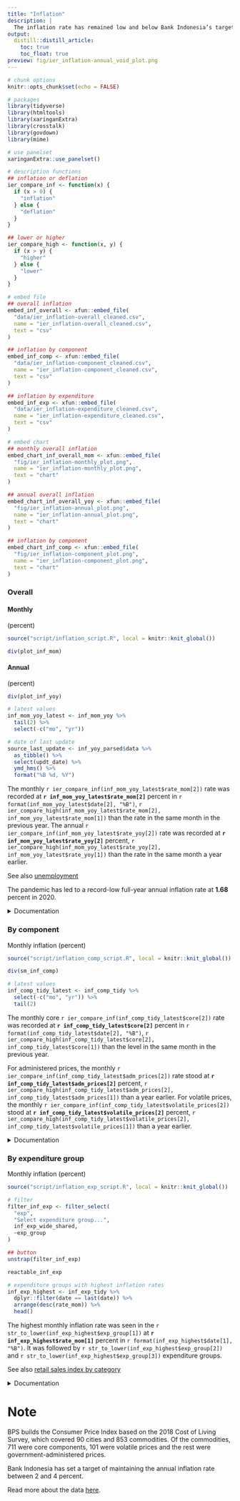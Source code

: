 ```yaml
---
title: "Inflation"
description: |
  The inflation rate has remained low and below Bank Indonesia’s target since the middle of 2020, around two months after the COVID-19 pandemic started battering the country.
output: 
  distill::distill_article:
    toc: true
    toc_float: true
preview: fig/ier_inflation-annual_void_plot.png
---
```



```r
# chunk options
knitr::opts_chunk$set(echo = FALSE)

# packages
library(tidyverse)
library(htmltools)
library(xaringanExtra)
library(crosstalk)
library(govdown)
library(mime)

# use panelset
xaringanExtra::use_panelset()

# description functions
## inflation or deflation
ier_compare_inf <- function(x) {
  if (x > 0) {
    "inflation"
  } else {
    "deflation"
  }
}

## lower or higher
ier_compare_high <- function(x, y) {
  if (x > y) {
    "higher"
  } else {
    "lower"
  }
}

# embed file
## overall inflation
embed_inf_overall <- xfun::embed_file(
  "data/ier_inflation-overall_cleaned.csv",
  name = "ier_inflation-overall_cleaned.csv",
  text = "csv"
)

## inflation by component
embed_inf_comp <- xfun::embed_file(
  "data/ier_inflation-component_cleaned.csv",
  name = "ier_inflation-component_cleaned.csv",
  text = "csv"
)

## inflation by expenditure
embed_inf_exp <- xfun::embed_file(
  "data/ier_inflation-expenditure_cleaned.csv",
  name = "ier_inflation-expenditure_cleaned.csv",
  text = "csv"
)

# embed chart
## monthly overall inflation
embed_chart_inf_overall_mom <- xfun::embed_file(
  "fig/ier_inflation-monthly_plot.png",
  name = "ier_inflation-monthly_plot.png",
  text = "chart"
)

## annual overall inflation
embed_chart_inf_overall_yoy <- xfun::embed_file(
  "fig/ier_inflation-annual_plot.png",
  name = "ier_inflation-annual_plot.png",
  text = "chart"
)

## inflation by component
embed_chart_inf_comp <- xfun::embed_file(
  "fig/ier_inflation-component_plot.png",
  name = "ier_inflation-component_plot.png",
  text = "chart"
)
```


### Overall

::: {.panelset}

::: {.panel}

#### Monthly

(percent)

```r
source("script/inflation_script.R", local = knitr::knit_global())

div(plot_inf_mom)
```

:::

::: {.panel}

#### Annual

(percent)

```r
div(plot_inf_yoy)
```

:::

:::

```r
# latest values
inf_mom_yoy_latest <- inf_mom_yoy %>% 
  tail(2) %>% 
  select(-c("mo", "yr"))

# date of last update
source_last_update <- inf_yoy_parsed$data %>% 
  as_tibble() %>% 
  select(updt_date) %>% 
  ymd_hms() %>% 
  format("%B %d, %Y")
```

The monthly `r ier_compare_inf(inf_mom_yoy_latest$rate_mom[2])` rate was recorded at **`r inf_mom_yoy_latest$rate_mom[2]`** percent in `r format(inf_mom_yoy_latest$date[2], "%B")`, `r ier_compare_high(inf_mom_yoy_latest$rate_mom[2], inf_mom_yoy_latest$rate_mom[1])` than the rate in the same month in the previous year. The annual `r ier_compare_inf(inf_mom_yoy_latest$rate_yoy[2])` rate was recorded at **`r inf_mom_yoy_latest$rate_yoy[2]`** percent, `r ier_compare_high(inf_mom_yoy_latest$rate_yoy[2], inf_mom_yoy_latest$rate_yoy[1])` than the rate in the same month a year earlier.

<aside>

See also [unemployment](employment.html#unemployment)

</aside>

The pandemic has led to a record-low full-year annual inflation rate at **1.68** percent in 2020.

<details>
<summary>Documentation</summary>
**Description**:  the rise in consumer prices as measured in terms of the percent change on the Consumer Price Index either from a month earlier or a year earlier. Since 2020, the base year for the index is 2018. See [appendix](#note) for more details.  
**Chart**: Dzulfiqar Fathur Rahman  
**Source**: Statistics Indonesia (BPS) ([monthly](https://www.bps.go.id/statictable/2014/09/26/913/tingkat-inflasi-bulanan-gabungan-90-kota-sup-1-sup-2018-100-.html){target="_blank"}; [annual](https://www.bps.go.id/statictable/2014/09/26/915/tingkat-inflasi-tahun-ke-tahun-gabungan-90-kota-sup-1-sup-2018-100-.html){target="_blank"})  
**Data and update frequency**: monthly  
**Last updated**: `r source_last_update`  
**Download**: `r embed_inf_overall`; monthly inflation (`r embed_chart_inf_overall_mom`); annual inflation(`r embed_chart_inf_overall_yoy`)  
</details>


### By component

Monthly inflation (percent)

```r
source("script/inflation_comp_script.R", local = knitr::knit_global())

div(sm_inf_comp)
```

```r
# latest values
inf_comp_tidy_latest <- inf_comp_tidy %>% 
  select(-c("mo", "yr")) %>% 
  tail(2)
```

The monthly core `r ier_compare_inf(inf_comp_tidy_latest$core[2])` rate was recorded at **`r inf_comp_tidy_latest$core[2]`** percent in `r format(inf_comp_tidy_latest$date[2], "%B")`, `r ier_compare_high(inf_comp_tidy_latest$core[2], inf_comp_tidy_latest$core[1])` than the level in the same month in the previous year. 

For administered prices, the monthly `r ier_compare_inf(inf_comp_tidy_latest$adm_prices[2])` rate stood at **`r inf_comp_tidy_latest$adm_prices[2]`** percent, `r ier_compare_high(inf_comp_tidy_latest$adm_prices[2], inf_comp_tidy_latest$adm_prices[1])` than a year earlier. For volatile prices, the monthly `r ier_compare_inf(inf_comp_tidy_latest$volatile_prices[2])` stood at **`r inf_comp_tidy_latest$volatile_prices[2]`** percent, `r ier_compare_high(inf_comp_tidy_latest$volatile_prices[2], inf_comp_tidy_latest$volatile_prices[1])` than a year earlier.

<details>
<summary>Documentation</summary>
**Description**:  the rise in consumer prices as measured in terms of the monthly percent change on the Consumer Price Index, broken down by the component. Since 2020, the base year for the index is 2018. See [appendix](#note) for more details.  
**Chart**: Dzulfiqar Fathur Rahman  
**Source**: [BPS](https://www.bps.go.id/statictable/2012/02/02/908/inflasi-umum-inti-harga-yang-diatur-pemerintah-dan-barang-bergejolak-inflasi-indonesia-2009-2021.html){target="_blank"}  
**Data and update frequency**: monthly  
**Last updated**: `r source_last_update`  
**Download**: `r embed_inf_comp`; `r embed_chart_inf_comp`  
</details>


### By expenditure group

Monthly inflation (percent)

```r
source("script/inflation_exp_script.R", local = knitr::knit_global())

# filter
filter_inf_exp <- filter_select(
  "exp",
  "Select expenditure group...",
  inf_exp_wide_shared,
  ~exp_group
)

## button
unstrap(filter_inf_exp)
```

```r
reactable_inf_exp
```

```r
# expenditure groups with highest inflation rates
inf_exp_highest <- inf_exp_tidy %>% 
  dplyr::filter(date == last(date)) %>% 
  arrange(desc(rate_mom)) %>% 
  head()
```

The highest monthly inflation rate was seen in the `r str_to_lower(inf_exp_highest$exp_group[1])` at **`r inf_exp_highest$rate_mom[1]`** percent in `r format(inf_exp_highest$date[1], "%B")`. It was followed by `r str_to_lower(inf_exp_highest$exp_group[2])` and `r str_to_lower(inf_exp_highest$exp_group[3])` expenditure groups.

<aside>

See also [retail sales index by category](rsi.html#by-category)

</aside>

<details>
<summary>Documentation</summary>
**Description**:  the rise in consumer prices as measured in terms of the monthly percent change on the Consumer Price Index, broken down by the expenditure group. See [appendix](#note) for more details.  
**Chart**: Dzulfiqar Fathur Rahman  
**Source**: [BPS](https://www.bps.go.id/statictable/2020/02/04/2083/inflasi-indonesia-menurut-kelompok-pengeluaran-2020-2021.html){target="_blank"}  
**Data and update frequency**: monthly  
**Last updated**: `r source_last_update`  
**Download**: `r embed_inf_exp`  
</details>


# Note {.appendix}

BPS builds the Consumer Price Index based on the 2018 Cost of Living Survey, which covered 90 cities and 853 commodities. Of the commodities, 711 were core components, 101 were volatile prices and the rest were government-administered prices.

Bank Indonesia has set a target of maintaining the annual inflation rate between 2 and 4 percent.

Read more about the data [here](https://bps.go.id/subject/3/inflasi.html#subjekViewTab2){target="_blank"}.